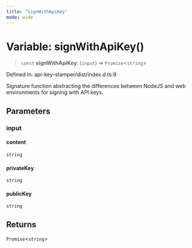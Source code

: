 ```yaml
---
title: "SignWithApiKey"
mode: wide
---
```

  
# Variable: signWithApiKey()

> `const` **signWithApiKey**: (`input`) => `Promise`\<`string`\>

Defined in: api-key-stamper/dist/index.d.ts:9

Signature function abstracting the differences between NodeJS and web environments for signing with API keys.

## Parameters

### input

#### content

`string`

#### privateKey

`string`

#### publicKey

`string`

## Returns

`Promise`\<`string`\>
